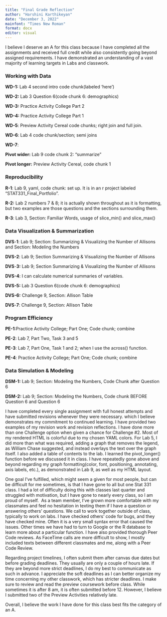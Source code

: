 ```yaml
---
title: "Final Grade Reflection"
author: "Harshini Karthikeyan"
date: "December 3, 2022"
mainfont: "Times New Roman"
format: docx
editor: visual
---
```


I believe I deserve an A for this class because I have completed all the assignments and received full credit while also consistently going beyond assigned requirements. I have demonstrated an understanding of a vast majority of learning targets in Labs and classwork. 

### Working with Data

**WD-1:** Lab 4 second intro code chunk(labeled 'here') 

**WD-2:** Lab 3 Question 6(code chunk 6: demographics)

**WD-3:** Practice Activity College Part 2

**WD-4:** Practice Activity College Part 1 

**WD-5**: Preview Activity Cereal code chunks; right join and full join. 

**WD-6**: Lab 4 code chunk/section; semi joins

**WD-7**: 

**Pivot wider:** Lab 9 code chunk 2: "summarize"

**Pivot longer:** Preview Activity Cereal, code chunk 1

### Reproducibility

**R-1**: Lab 9, yaml, code chunk: set up. It is in an r project labeled "STAT331_Final_Portfolio".

**R-2:** Lab 2 numbers 7 & 8; it is actually shown throughout as it is formatting, but two examples are those questions and the sections surrounding them. 

**R-3**: Lab 3, Section: Familiar Words, usage of slice_min() and slice_max()

### Data Visualization & Summarization

**DVS**-**1**: Lab 9; Section: Summarizing & Visualizing the Number of Allisons and Section: Modeling the Numbers

**DVS-2**: Lab 9; Section Summarizing & Visualizing the Number of Allisons

**DVS**-**3:** Lab 9; Section Summarizing & Visualizing the Number of Allisons

**DVS-4**: I can calculate numerical summaries of variables.

**DVS-5:** Lab 3 Question 6(code chunk 6: demographics)

**DVS-6:** Challenge 9, Section: Allison Table

**DVS**-**7**: Challenge 9, Section: Allison Table

### Program Efficiency

**PE-1**:Practice Activity College; Part One; Code chunk; combine

**PE-2**: Lab 7, Part Two, Task 3 and 5

**PE-3**: Lab 7, Part One, Task 1 and 2; when I use the across() function.

**PE-4**: Practice Activity College; Part One; Code chunk; combine

### Data Simulation & Modeling

**DSM-1:** Lab 9; Section: Modeling the Numbers, Code Chunk after Question 6

**DSM-2:** Lab 9; Section: Modeling the Numbers, Code chunk BEFORE Question 6 and Question 6

I have completed every single assignment with full honest attempts and have submitted revisions whenever they were necessary. which I believe demonstrates my commitment to continued learning. I have provided two examples of my revision work and revision reflections. I have done more than one Challenge option when given a chance for Challenge #2. Most of my rendered HTML is colorful due to my chosen YAML colors. For Lab 5, I did more than what was required, adding a graph that removes the legend, as William Chase suggested, and instead overlays the text over the graph itself. I also added a table of contents to the lab. I learned the pivot_longer() function before we discussed it in class. I have repeatedly gone above and beyond regarding my graph formatting(color, font, positioning, annotating, axis labels, etc.), as demonstrated in Lab 9, as well as my HTML layout. 

One goal I've fulfilled, which might seem a given for most people, but can be difficult for me sometimes, is that I have gone to all but one Stat 331 class. I had a lot of difficulty doing this with classes last quarter and struggled with motivation, but I have gone to nearly every class, so I am proud of myself.  As a team member, I've grown more comfortable with my classmates and feel no hesitation in texting them if I have a question or answering others' questions. We call to work together outside of class, typically to work on labs. I have checked others' code for bugs, and they have checked mine. Often it is a very small syntax error that caused the issues. Other times we have had to turn to Google or the R database to learn more about a particular function. I have also provided thorough Peer Code reviews. As FaceTime calls are more difficult to show, I mostly included texts between different classmates and me, along with a Peer Code Review.

Regarding project timelines, I often submit them after canvas due dates but before grading deadlines. They usually are only a couple of hours late. If they are beyond more strict deadlines, I do my best to communicate as such in advance. I appreciate the soft deadlines as I can better organize my time concerning my other classwork, which has stricter deadlines. I make sure to review and read the preview coursework before class. While sometimes it is after 8 am, it is often submitted before 12. However, I believe I submitted two of the Preview Activities relatively late. 

Overall, I believe the work I have done for this class best fits the category of an A. 
